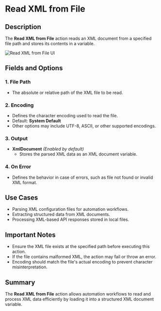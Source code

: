 # Read XML from File

## Description

The **Read XML from File** action reads an XML document from a specified file path and stores its contents in a variable.

![Read XML from File UI](../../assets/xml/read-xml-from-file.png)

## Fields and Options  

### **1. File Path** 

- The absolute or relative path of the XML file to be read.

### **2. Encoding** 

- Defines the character encoding used to read the file.  
- Default: **System Default**  
- Other options may include UTF-8, ASCII, or other supported encodings.

### **3. Output**

- **XmlDocument** *(Enabled by default)*  
  - Stores the parsed XML data as an XML document variable.

### **4. On Error** 

- Defines the behavior in case of errors, such as file not found or invalid XML format.

## Use Cases

- Parsing XML configuration files for automation workflows.
- Extracting structured data from XML documents.
- Processing XML-based API responses stored in local files.

## Important Notes

- Ensure the XML file exists at the specified path before executing this action.
- If the file contains malformed XML, the action may fail or throw an error.
- Encoding should match the file's actual encoding to prevent character misinterpretation.

## Summary

The **Read XML from File** action allows automation workflows to read and process XML data efficiently by loading it into a structured XML document variable.